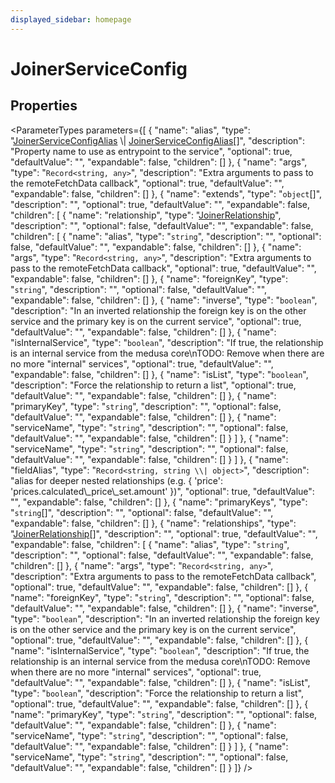 ```yaml
---
displayed_sidebar: homepage
---
```



# JoinerServiceConfig

## Properties

<ParameterTypes parameters={[
  {
    "name": "alias",
    "type": "[JoinerServiceConfigAlias](medusa.JoinerServiceConfigAlias.mdx) \\| [JoinerServiceConfigAlias](medusa.JoinerServiceConfigAlias.mdx)[]",
    "description": "Property name to use as entrypoint to the service",
    "optional": true,
    "defaultValue": "",
    "expandable": false,
    "children": []
  },
  {
    "name": "args",
    "type": "`Record<string, any>`",
    "description": "Extra arguments to pass to the remoteFetchData callback",
    "optional": true,
    "defaultValue": "",
    "expandable": false,
    "children": []
  },
  {
    "name": "extends",
    "type": "`object`[]",
    "description": "",
    "optional": true,
    "defaultValue": "",
    "expandable": false,
    "children": [
      {
        "name": "relationship",
        "type": "[JoinerRelationship](../types/medusa.JoinerRelationship.mdx)",
        "description": "",
        "optional": false,
        "defaultValue": "",
        "expandable": false,
        "children": [
          {
            "name": "alias",
            "type": "`string`",
            "description": "",
            "optional": false,
            "defaultValue": "",
            "expandable": false,
            "children": []
          },
          {
            "name": "args",
            "type": "`Record<string, any>`",
            "description": "Extra arguments to pass to the remoteFetchData callback",
            "optional": true,
            "defaultValue": "",
            "expandable": false,
            "children": []
          },
          {
            "name": "foreignKey",
            "type": "`string`",
            "description": "",
            "optional": false,
            "defaultValue": "",
            "expandable": false,
            "children": []
          },
          {
            "name": "inverse",
            "type": "`boolean`",
            "description": "In an inverted relationship the foreign key is on the other service and the primary key is on the current service",
            "optional": true,
            "defaultValue": "",
            "expandable": false,
            "children": []
          },
          {
            "name": "isInternalService",
            "type": "`boolean`",
            "description": "If true, the relationship is an internal service from the medusa core\nTODO: Remove when there are no more \"internal\" services",
            "optional": true,
            "defaultValue": "",
            "expandable": false,
            "children": []
          },
          {
            "name": "isList",
            "type": "`boolean`",
            "description": "Force the relationship to return a list",
            "optional": true,
            "defaultValue": "",
            "expandable": false,
            "children": []
          },
          {
            "name": "primaryKey",
            "type": "`string`",
            "description": "",
            "optional": false,
            "defaultValue": "",
            "expandable": false,
            "children": []
          },
          {
            "name": "serviceName",
            "type": "`string`",
            "description": "",
            "optional": false,
            "defaultValue": "",
            "expandable": false,
            "children": []
          }
        ]
      },
      {
        "name": "serviceName",
        "type": "`string`",
        "description": "",
        "optional": false,
        "defaultValue": "",
        "expandable": false,
        "children": []
      }
    ]
  },
  {
    "name": "fieldAlias",
    "type": "`Record<string, string \\| object>`",
    "description": "alias for deeper nested relationships (e.g. &#123; 'price': 'prices.calculated\\_price\\_set.amount' &#125;)",
    "optional": true,
    "defaultValue": "",
    "expandable": false,
    "children": []
  },
  {
    "name": "primaryKeys",
    "type": "`string`[]",
    "description": "",
    "optional": false,
    "defaultValue": "",
    "expandable": false,
    "children": []
  },
  {
    "name": "relationships",
    "type": "[JoinerRelationship](../types/medusa.JoinerRelationship.mdx)[]",
    "description": "",
    "optional": true,
    "defaultValue": "",
    "expandable": false,
    "children": [
      {
        "name": "alias",
        "type": "`string`",
        "description": "",
        "optional": false,
        "defaultValue": "",
        "expandable": false,
        "children": []
      },
      {
        "name": "args",
        "type": "`Record<string, any>`",
        "description": "Extra arguments to pass to the remoteFetchData callback",
        "optional": true,
        "defaultValue": "",
        "expandable": false,
        "children": []
      },
      {
        "name": "foreignKey",
        "type": "`string`",
        "description": "",
        "optional": false,
        "defaultValue": "",
        "expandable": false,
        "children": []
      },
      {
        "name": "inverse",
        "type": "`boolean`",
        "description": "In an inverted relationship the foreign key is on the other service and the primary key is on the current service",
        "optional": true,
        "defaultValue": "",
        "expandable": false,
        "children": []
      },
      {
        "name": "isInternalService",
        "type": "`boolean`",
        "description": "If true, the relationship is an internal service from the medusa core\nTODO: Remove when there are no more \"internal\" services",
        "optional": true,
        "defaultValue": "",
        "expandable": false,
        "children": []
      },
      {
        "name": "isList",
        "type": "`boolean`",
        "description": "Force the relationship to return a list",
        "optional": true,
        "defaultValue": "",
        "expandable": false,
        "children": []
      },
      {
        "name": "primaryKey",
        "type": "`string`",
        "description": "",
        "optional": false,
        "defaultValue": "",
        "expandable": false,
        "children": []
      },
      {
        "name": "serviceName",
        "type": "`string`",
        "description": "",
        "optional": false,
        "defaultValue": "",
        "expandable": false,
        "children": []
      }
    ]
  },
  {
    "name": "serviceName",
    "type": "`string`",
    "description": "",
    "optional": false,
    "defaultValue": "",
    "expandable": false,
    "children": []
  }
]} />
